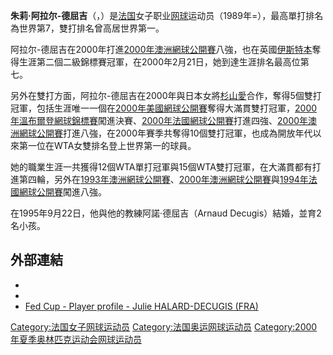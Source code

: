 {{noteTA
|G1=Tennis
|1=zh-hans:温布尔登;zh-hk:溫布頓;zh-tw:溫布頓;
|2=zh-hans:半决赛;zh-hk:準決賽;zh-tw:四強;
|3=zh-hans:半準决赛;zh-hk:半準決賽;zh-tw:八強;
}}
{{Infobox 网球
|姓名=Julie Halard-Decugis
|照片=
|国籍={{FRA}}
|生年=1970年
|生日={{birth_date_and_age|1970|9|10|mf=y}}
|出生地={{FRA}}[[里昂|里昂]]
|居住地={{FRA}}[[里昂|里昂]]
|身高=172
|体重=56
|持拍手=右
|反拍=
|转职业年=1986年
|球拍=
|球衣=
|球鞋=
|单打最高排名=7
|双打最高排名='''1'''
|现单打排名=已退役
|现双打排名=已退役
|单打冠军头衔=(WTA)12个
|双打冠军头衔=(WTA)15个
|职业战绩=
|奖金=3,096,734[[美元|美元]]
|澳网最好成绩=八強（[[1993年澳洲網球公開賽|1993]]、[[2000年澳洲網球公開賽女子單打比賽|2000]]）
|法网最好成绩=八強（[[1994年澳洲網球公開賽|1994]]）
|温网最好成绩=第四輪（1992）
|美网最好成绩=第四輪（1999）
|大满贯个数=
|奥运会最好成绩=
}}
'''朱莉·阿拉尔-德屈吉'''（{{lang-fr|'''Julie Halard-Decugis'''}}，{{bd|1970年|9月10日|catIdx=P}}）是[[法国|法国]]女子职业[[网球|网球]]运动员（1989年=），最高單打排名為世界第7，雙打排名曾高居世界第一。

阿拉尔-德屈吉在2000年打進[[2000年澳洲網球公開賽|2000年澳洲網球公開賽]]八強，也在英國[[伊斯特本|伊斯特本]]奪得生涯第二個二級錦標賽冠軍，在2000年2月21日，她到達生涯排名最高位第七。

另外在雙打方面，阿拉尔-德屈吉在2000年與日本女將[[杉山愛|杉山愛]]合作，奪得5個雙打冠軍，包括生涯唯一一個在[[2000年美國網球公開賽|2000年美國網球公開賽]]奪得大滿貫雙打冠軍，[[2000年溫布爾登網球錦標賽|2000年溫布爾登網球錦標賽]]闖進決賽、[[2000年法國網球公開賽|2000年法國網球公開賽]]打進四強、[[2000年澳洲網球公開賽|2000年澳洲網球公開賽]]打進八強，在2000年賽季共奪得10個雙打冠軍，也成為開放年代以來第一位在WTA女雙排名登上世界第一的球員。

她的職業生涯一共獲得12個WTA單打冠軍與15個WTA雙打冠軍，在大滿貫都有打進第四輪，另外在[[1993年澳洲網球公開賽|1993年澳洲網球公開賽]]、[[2000年澳洲網球公開賽|2000年澳洲網球公開賽]]與[[1994年法國網球公開賽|1994年法國網球公開賽]]闖進八強。

在1995年9月22日，他與他的教練阿諾·德屈吉（Arnaud Decugis）結婚，並育2名小孩。

== 外部連結 ==
* {{Wta|3200}}
* {{ITF Profile|id=20003350}}
* [http://www.fedcup.com/en/players/player/profile.aspx?playerid=20003350 Fed Cup - Player profile - Julie HALARD-DECUGIS (FRA)] {{Wayback|url=http://www.fedcup.com/en/players/player/profile.aspx?playerid=20003350 |date=20160406001522 }}

{{Authority control}}
{{DEFAULTSORT:Halard-Decugis, Julie}}
[[Category:法国女子网球运动员|Category:法国女子网球运动员]]
[[Category:法国奥运网球运动员|Category:法国奥运网球运动员]]
[[Category:2000年夏季奥林匹克运动会网球运动员|Category:2000年夏季奥林匹克运动会网球运动员]]